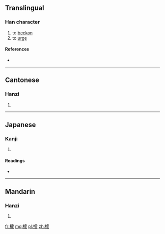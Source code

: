 ==Translingual==

===Han character===
{{Han char|rn=64|rad=手|as=16|sn=19|four=5101<sub>4</sub>|canj=手一月土 (QMBG)}}

# to [[beckon]]
# to [[urge]]

====References====
* {{Han ref|kx=0462.230|dkj=12951|dj=0811.230|hdz=31982.110|uh=6509|ud=25865|bh=F245|bd=62021}}

----

==Cantonese==

===Hanzi===
{{yue-hanzi|jyut=|y=fok3}}

# {{defn|lang=yue|sort=手16}}

----

==Japanese==

===Kanji===
{{ja-kanji|grade=|rs=手16}}

# {{defn|lang=ja|sort=手16}}

====Readings====
* {{ja-readings|on=[[かく]] (kaku)|kun=}}

----

==Mandarin==

===Hanzi===
{{cmn-hanzi|pin=[[huò]] ([[huo4]])|wg=huo<sup>4</sup>}}

# {{defn|lang=cmn|sort=手16}}

[[fr:攉]]
[[mg:攉]]
[[pl:攉]]
[[zh:攉]]